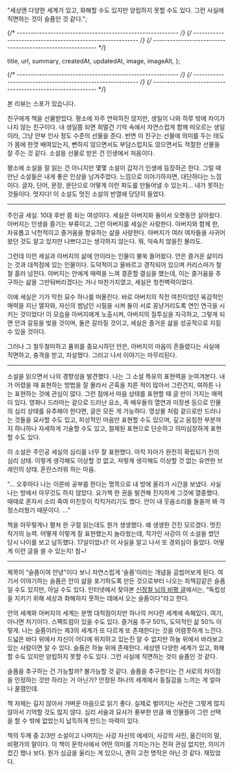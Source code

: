 
  "세상엔 다양한 세계가 있고, 화해할 수도 있지만 양립하지 못할 수도 있다. 그런 사실에 직면하는 것이 슬픔인 것 같다.";

{/* ---------------------------------------------------------- */}
{/* ---------------------------------------------------------- */}
{/* ---------------------------------------------------------- */}

  title,
  url,
  summary,
  createdAt,
  updatedAt,
  image,
  imageAlt,
};


<ArticleJsonLd
  useAppDir
  url={url}
  title={title}
  images={[image.src]}
  authorName={authorList}
  datePublished={createdAt}
  dateModified={updatedAt}
  publisherName={authorName}
  description={summary}
  isAccessibleForFree
/>

<ArticleHeader title={title} updatedAt={updatedAt} />

{/* ---------------------------------------------------------- */}
{/* ---------------------------------------------------------- */}
{/* ---------------------------------------------------------- */}

본 리뷰는 스포가 있습니다.

<ArticleImage img={i1} alt="슬픔이여 안녕 표지" caption="슬픔이여 안녕 표지" />

친구에게 책을 선물받았다. 평소에 자주 연락하진 않지만, 생일이 나와 하루 밖에 차이가 나지 않는 친구이다. 내 생일쯤 되면 희멀건 기억 속에서 자연스럽게 함께 떠오르는 생일이라, 그냥 안부 인사 정도 수준의 선물을 준다. 반면 이 친구는 선물에 의미를 두는 태도가 몸에 한껏 배여있는지, 뻔하지 않으면서도 부담스럽지도 않으면서도 적절한 선물을 잘 주는 것 같다. 소설을 선물로 받은 건 인생에서 처음이다.

평소에 소설을 잘 읽는 건 아니지만 몇몇 소설이 갑자기 인생에 등장하곤 한다. 그럴 때 만난 소설들은 내게 좋은 인상을 남겨주었다. 느낌으로 이야기하자면, 대단하다는 느낌이다. 글자, 단어, 문장, 문단으로 어떻게 이런 파도를 만들어낼 수 있는지… 내가 못하는 것들이다. 멋지다! 이 소설도 멋진 소설의 반열에 당당히 들었다.

---

주인공 세실. 10대 후반 쯤 되는 여성이다. 세실은 아버지와 둘이서 오랫동안 살아왔다. 아버지는 인생을 즐기는 부류이고, 그런 아버지를 세실은 사랑한다. 아버지와 함께 한, 자유롭고 낙천적이고 즐거움을 향유하는 삶을 사랑한다. 아버지가 여러 여자들을 사귀어왔던 것도 알고 있지만 나쁘다고는 생각하지 않는다. 뭐, 익숙치 않을진 몰라도.

그런데 이런 세실과 아버지의 삶에 안이라는 인물이 불쑥 들어왔다. 안은 즐거운 삶이라는 것과 대척점에 있는 인물이다. 도덕적이고 올바르고 경직되어 있으며 카리스마가 철철 흘러 넘친다. 아버지는 안에게 매력을 느껴 결혼할 결심을 했는데, 이는 즐거움을 추구하는 삶을 그만둬버리겠다는 거나 마찬가지였고, 세실은 청천벽력이었다.

이에 세실은 기가 막힌 묘수 하나를 떠올린다. 바로 아버지의 직전 여친이었던 육감적인 매력을 지닌 엘자와, 자신의 썸남인 시릴을 시켜 둘이 서로 꽁냥거리도록 연인 연극을 시키는 것이었다! 이 모습을 아버지에게 노출시켜, 아버지의 질투심을 자극하고, 그렇게 되면 안과 갈등을 빚을 것이며, 둘은 갈라질 것이고, 세실은 즐거운 삶을 성공적으로 지킬 수 있을 것이다.

그러나 그 철두철미하고 품위를 중요시하던 안은, 아버지의 마음이 흔들렸다는 사실에 직면하고, 충격을 받고, 자살했다. 그러고 나서 이야기는 마무리된다.

---

소설을 읽으면서 나의 경향성을 발견했다. 나는 그 소설 특유의 표현력을 눈여겨본다. 내가 어렸을 때 표현하는 방법을 잘 몰라서 곤혹을 치른 적이 많아서 그런건지, 여하튼 나는 표현하는 것에 관심이 많다. 그런 점에서 마음 상태를 표현할 때 글 만이 가지는 매력이 있다. 영화나 드라마는 겉으로 드러난 요소, 즉 배우들의 열연과 미장센 등으로 인물의 심리 상태를 유추해야 한다면, 글은 모든 게 가능하다. 영상물 처럼 겉으로만 드러나는 것들을 묘사할 수도 있고, 피상적인 마음만 표현할 수도 있으며, 깊고 음침한 부분까지 하나하나 자세하게 기술할 수도 있고, 절제된 표현으로 단순하고 의미심장하게 표현할 수도 있다.

이 소설은 주인공 세실의 심리를 너무 잘 표현했다. 아직 자아가 완전히 확립되기 전의 심리 상태. 이렇게 생각해도 이상할 것 없고, 저렇게 생각해도 이상할 것 없는 유연한 브레인의 상태. 혼란스러워 하는 마음.

“… 오후마다 나는 이른바 공부를 한다는 명목으로 내 방에 올라가 시간을 보냈다. 사실 나는 방에서 아무것도 하지 않았다. 요가책 한 권을 발견해 진지하게 그것에 열중했다. 때때로 혼자서 소리 죽여 미친듯이 킥킥거리기도 했다. 안이 내 웃음소리를 들을까 봐 걱정스러웠기 때문이다. …”

책을 아무렇게나 펼쳐 한 구절 읽는데도 뭔가 생생했다. 왜 생생한 건진 모르겠다. 멋진 작가의 능력. 어떻게 이렇게 잘 표현했는지 놀라웠는데, 작가인 사강이 이 소설을 썼던 당시 나이를 보고 납득했다. 17살이었나? 이 사실을 알고 나서 또 경외심이 들었다. 어떻게 이런 글을 쓸 수 있는지! 참~!

---

제목이 “슬픔이여 안녕"이다 보니 자연스럽게 ‘슬픔'이라는 개념을 곱씹어보게 된다. 여기서 이야기하는 슬픔은 안이 삶을 포기하도록 만든 것으로부터 나오는 죄책감같은 슬픔일 수도 있지만, 아닐 수도 있다. 인터넷에서 찾아본 [신정철 님의 비평 글](https://mindwatching.kr/413)에서는, “독립성을 지키기 위해 세상과 화해하지 못하는 데에서 오는 슬픔이다”라고 한다.

안의 세계와 아버지의 세계는 분명 대척점이지만 하나의 커다란 세계에 속해있다. 여기, 아니면 저기이다. 스펙트럼이 있을 수도 있다. 즐거움 추구 50%, 도덕적인 삶 50% 이렇게. 나는 슬픔이라는 제3의 세계가 또 다르게 또 존재한다는 것을 어렴풋하게 느낀다. 드넓은 바다 위에서 자신이 어디에 위치하고 있는진 알 수 없지만 하늘 위에서 바라보고 있는 사람이면 알 수 있다. 슬픔은 하늘 위에 존재한다. 세상엔 다양한 세계가 있고, 화해할 수도 있지만 양립하지 못할 수도 있다. 그런 사실에 직면하는 것이 슬픔인 것 같다.

슬픔을 추구하는 건 가능할까? 불가능할 것 같다. 슬픔을 추구한다는 건 서로의 차이점을 인정하는 것만 하라는 거 아닌가? 안정된 하나의 세계에서 동질감을 느끼는 게 얼마나 꿀잼인데.

책 자체는 길지 않아서 가벼운 마음으로 읽기 좋다. 실제로 벌어지는 사건은 그렇게 많지 않아서 기억할 것도 많지 않다. 심리 서술과 묘사가 풍부한 만큼 왜 인물들이 그런 선택을 할 수 밖에 없었는지 납득하게 만드는 마력이 있다.

책의 두께 중 2/3만 소설이고 나머지는 사강 자신의 에세이, 사강의 사진, 옮긴이의 말, 비평가의 말이다. 이 책이 문학사에서 어떤 의미를 가지는가는 전혀 관심 없지만, 의미가 컸긴 했나 보다. 뭔가 심금을 울리는 게 있으니, 괜히 고전 명작은 아닌 것 같다. 재밌었다.
